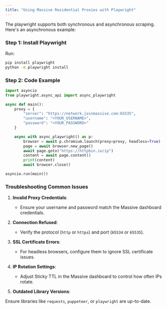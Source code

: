 ```yaml
---
title: "Using Massive Residential Proxies with Playwright"
---
```


The playwright supports both synchronous and asynchronous scraping. Here's an asynchronous example:

### Step 1: Install Playwright

Run:

```bash
pip install playwright
python -m playwright install
```

### Step 2: Code Example

```python
import asyncio
from playwright.async_api import async_playwright

async def main():
    proxy = {
        "server": "https://network.joinmassive.com:65535",
        "username": "<YOUR_USERNAME>",
        "password": "<YOUR_PASSWORD>"
    }

    async with async_playwright() as p:
        browser = await p.chromium.launch(proxy=proxy, headless=True)
        page = await browser.new_page()
        await page.goto("https://httpbin.io/ip")
        content = await page.content()
        print(content)
        await browser.close()

asyncio.run(main())
```

### Troubleshooting Common Issues

1. **Invalid Proxy Credentials**:
   - Ensure your username and password match the Massive dashboard credentials.

2. **Connection Refused**:
   - Verify the protocol (`http` or `https`) and port (`65534` or `65535`).

3. **SSL Certificate Errors**:
   - For headless browsers, configure them to ignore SSL certificate issues.

4. **IP Rotation Settings**:
   - Adjust Sticky TTL in the Massive dashboard to control how often IPs rotate.

5. **Outdated Library Versions**:

Ensure libraries like `requests`, `puppeteer`, or `playwright` are up-to-date.